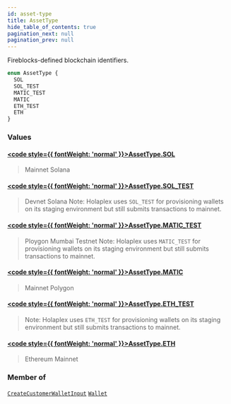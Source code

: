 ```yaml
---
id: asset-type
title: AssetType
hide_table_of_contents: true
pagination_next: null
pagination_prev: null
---
```








Fireblocks-defined blockchain identifiers.

```graphql
enum AssetType {
  SOL
  SOL_TEST
  MATIC_TEST
  MATIC
  ETH_TEST
  ETH
}
```


### Values

#### [<code style={{ fontWeight: 'normal' }}>AssetType.<b>SOL</b></code>](#) 
> Mainnet Solana
> 

#### [<code style={{ fontWeight: 'normal' }}>AssetType.<b>SOL_TEST</b></code>](#) 
> Devnet Solana
Note: Holaplex uses `SOL_TEST` for provisioning wallets on its staging environment but still submits transactions to mainnet.
> 

#### [<code style={{ fontWeight: 'normal' }}>AssetType.<b>MATIC_TEST</b></code>](#) 
> Ploygon Mumbai Testnet
Note: Holaplex uses `MATIC_TEST` for provisioning wallets on its staging environment but still submits transactions to mainnet.
> 

#### [<code style={{ fontWeight: 'normal' }}>AssetType.<b>MATIC</b></code>](#) 
> Mainnet Polygon
> 

#### [<code style={{ fontWeight: 'normal' }}>AssetType.<b>ETH_TEST</b></code>](#) 
> Note: Holaplex uses `ETH_TEST` for provisioning wallets on its staging environment but still submits transactions to mainnet.
> 

#### [<code style={{ fontWeight: 'normal' }}>AssetType.<b>ETH</b></code>](#) 
> Ethereum Mainnet
> 



### Member of

[`CreateCustomerWalletInput`](/api/inputs/create-customer-wallet-input)  <Badge class="secondary" text="input"/><Bullet />[`Wallet`](/api/objects/wallet)  <Badge class="secondary" text="object"/>



